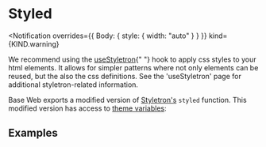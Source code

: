 



# Styled

<Notification
  overrides={{ Body: { style: { width: "auto" } } }}
  kind={KIND.warning}
>
  We recommend using the <a href="/components/use-styletron">useStyletron</a>{" "}
  hook to apply css styles to your html elements. It allows for simpler patterns
  where not only elements can be reused, but the also the css definitions. See
  the 'useStyletron' page for additional styletron-related information.
</Notification>

Base Web exports a modified version of [Styletron's](https://www.styletron.org/api-reference#styled) `styled` function.
This modified version has access to [theme variables](/guides/theming/#theme-properties):

## Examples

<Example title="Using theme values" path="styled/basic.tsx">
  <StyledBasic />
</Example>

